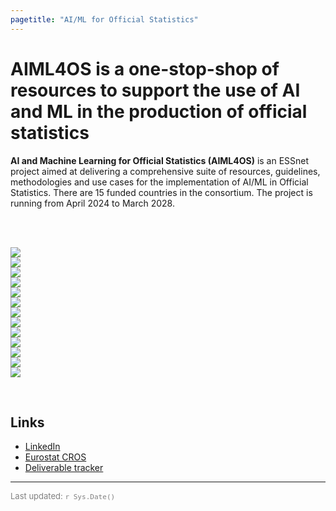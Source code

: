 ```yaml
---
pagetitle: "AI/ML for Official Statistics"
---
```


# **AIML4OS** is a one-stop-shop of resources to support the use of AI and ML in the production of official statistics

**AI and Machine Learning for Official Statistics (AIML4OS)** is an ESSnet project aimed at delivering a comprehensive suite of resources, guidelines, methodologies and use cases for the implementation of AI/ML in Official Statistics. There are 15 funded countries in the consortium. The project is running from April 2024 to March 2028.

<br><br>

<div class="icon-grid">
  <div class="row">
  <div class="col-sm-1"></div>
  <div class="col-sm-2">
  <a href="wp_landing_page.html"><img src="images/wp1.jpg"></a>
  </div>
  <div class="col-sm-2">
  <a href="wp_landing_page.html"><img src="images/wp2.jpg"></a>
  </div>
  <div class="col-sm-2">
  <a href="wp_landing_page.html"><img src="images/wp3.jpg"></a>
  </div>
  <div class="col-sm-2">
  <a href="wp_landing_page.html"><img src="images/wp4.jpg"></a>
  </div>
  <div class="col-sm-2">
  <a href="wp_landing_page.html"><img src="images/wp5.jpg"></a>
  </div>
  <div class="col-sm-1"></div>
  </div>
  <div class="row">
  <div class="col-sm-1"></div>
  <div class="col-sm-2">
  <a href="wp_landing_page.html"><img src="images/wp6.jpg"></a>
  </div>
  <div class="col-sm-2">
  <a href="wp_landing_page.html"><img src="images/wp7.jpg"></a>
  </div>
  <div class="col-sm-2">
  <a href="wp_landing_page.html"><img src="images/wp8.jpg"></a>
  </div>
  <div class="col-sm-2">
  <a href="wp_landing_page.html"><img src="images/wp9.jpg"></a>
  </div>
  <div class="col-sm-2">
  <a href="wp_landing_page.html"><img src="images/wp10.jpg"></a>
  </div>
  <div class="col-sm-1"></div>
  </div>
  <div class="row">
  <div class="col-sm-3"></div>
  <div class="col-sm-2">
  <a href="wp_landing_page.html"><img src="images/wp11.jpg"></a>
  </div>
  <div class="col-sm-2">
  <a href="wp_landing_page.html"><img src="images/wp12.jpg"></a>
  </div>
  <div class="col-sm-2">
  <a href="wp_landing_page.html"><img src="images/wp13.jpg"></a>
  </div>
  <div class="col-sm-3"></div>
  </div>
</div>


<br>

## Links

- [LinkedIn](https://www.linkedin.com/company/essnet-aiml4os/)
- [Eurostat CROS](https://cros.ec.europa.eu/dashboard/aiml4os)
- [Deliverable tracker](https://brendanjodowd.github.io/aiml4os/)


<!-- <center> -->

<!-- <a href="https://f1000research.com/articles/11-770" target="_blank"><img src="images/f1000paper.png" /></a> -->

<!-- </center> -->


---

<p style ="color:grey; font-size: 13px;">Last updated: `r Sys.Date()`</p>
